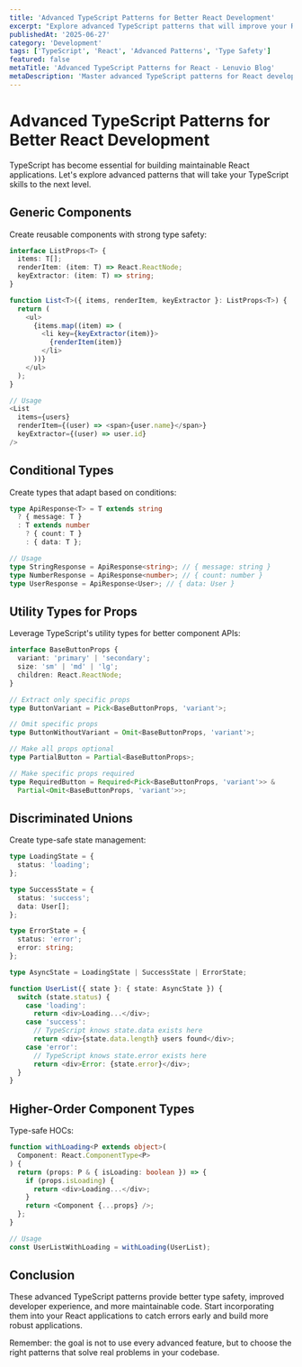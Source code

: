 ```yaml
---
title: 'Advanced TypeScript Patterns for Better React Development'
excerpt: "Explore advanced TypeScript patterns that will improve your React applications' type safety, maintainability, and developer experience."
publishedAt: '2025-06-27'
category: 'Development'
tags: ['TypeScript', 'React', 'Advanced Patterns', 'Type Safety']
featured: false
metaTitle: 'Advanced TypeScript Patterns for React - Lenuvio Blog'
metaDescription: 'Master advanced TypeScript patterns for React development including generics, conditional types, and utility types.'
---
```


# Advanced TypeScript Patterns for Better React Development

TypeScript has become essential for building maintainable React applications. Let's explore advanced patterns that will take your TypeScript skills to the next level.

## Generic Components

Create reusable components with strong type safety:

```typescript
interface ListProps<T> {
  items: T[];
  renderItem: (item: T) => React.ReactNode;
  keyExtractor: (item: T) => string;
}

function List<T>({ items, renderItem, keyExtractor }: ListProps<T>) {
  return (
    <ul>
      {items.map((item) => (
        <li key={keyExtractor(item)}>
          {renderItem(item)}
        </li>
      ))}
    </ul>
  );
}

// Usage
<List
  items={users}
  renderItem={(user) => <span>{user.name}</span>}
  keyExtractor={(user) => user.id}
/>
```

## Conditional Types

Create types that adapt based on conditions:

```typescript
type ApiResponse<T> = T extends string
  ? { message: T }
  : T extends number
    ? { count: T }
    : { data: T };

// Usage
type StringResponse = ApiResponse<string>; // { message: string }
type NumberResponse = ApiResponse<number>; // { count: number }
type UserResponse = ApiResponse<User>; // { data: User }
```

## Utility Types for Props

Leverage TypeScript's utility types for better component APIs:

```typescript
interface BaseButtonProps {
  variant: 'primary' | 'secondary';
  size: 'sm' | 'md' | 'lg';
  children: React.ReactNode;
}

// Extract only specific props
type ButtonVariant = Pick<BaseButtonProps, 'variant'>;

// Omit specific props
type ButtonWithoutVariant = Omit<BaseButtonProps, 'variant'>;

// Make all props optional
type PartialButton = Partial<BaseButtonProps>;

// Make specific props required
type RequiredButton = Required<Pick<BaseButtonProps, 'variant'>> &
  Partial<Omit<BaseButtonProps, 'variant'>>;
```

## Discriminated Unions

Create type-safe state management:

```typescript
type LoadingState = {
  status: 'loading';
};

type SuccessState = {
  status: 'success';
  data: User[];
};

type ErrorState = {
  status: 'error';
  error: string;
};

type AsyncState = LoadingState | SuccessState | ErrorState;

function UserList({ state }: { state: AsyncState }) {
  switch (state.status) {
    case 'loading':
      return <div>Loading...</div>;
    case 'success':
      // TypeScript knows state.data exists here
      return <div>{state.data.length} users found</div>;
    case 'error':
      // TypeScript knows state.error exists here
      return <div>Error: {state.error}</div>;
  }
}
```

## Higher-Order Component Types

Type-safe HOCs:

```typescript
function withLoading<P extends object>(
  Component: React.ComponentType<P>
) {
  return (props: P & { isLoading: boolean }) => {
    if (props.isLoading) {
      return <div>Loading...</div>;
    }
    return <Component {...props} />;
  };
}

// Usage
const UserListWithLoading = withLoading(UserList);
```

## Conclusion

These advanced TypeScript patterns provide better type safety, improved developer experience, and more maintainable code. Start incorporating them into your React applications to catch errors early and build more robust applications.

Remember: the goal is not to use every advanced feature, but to choose the right patterns that solve real problems in your codebase.
